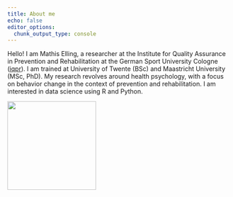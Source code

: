 ```yaml
---
title: About me
echo: false
editor_options: 
  chunk_output_type: console
---
```


Hello! I am Mathis Elling, a researcher at the Institute for Quality Assurance in Prevention and Rehabilitation at the German Sport University Cologne ([iqpr](https://iqpr.de/)). I am trained at University of Twente (BSc) and Maastricht University (MSc, PhD). My research revolves around health psychology, with a focus on behavior change in the context of prevention and rehabilitation. I am interested in data science using R and Python.

![](image.jpeg){width=200}
